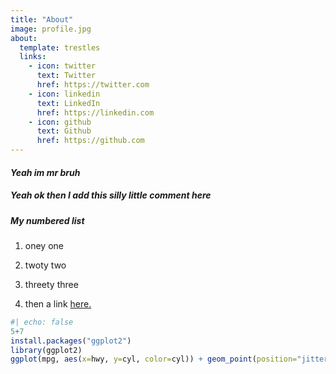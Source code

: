 ```yaml
---
title: "About"
image: profile.jpg
about:
  template: trestles
  links:
    - icon: twitter
      text: Twitter
      href: https://twitter.com
    - icon: linkedin
      text: LinkedIn
      href: https://linkedin.com
    - icon: github
      text: Github
      href: https://github.com
---
```


#### *Yeah im mr bruh*

##### **Yeah ok then I add this silly little comment here**

##### My numbered list

1.  oney one

2.  twoty two

3.  threety three

4.  then a link [here.](https://pointerpointer.com/ "Pointer Pointer, a beloved website that points at your mouse pointer.")

```r
#| echo: false
5+7
install.packages("ggplot2")
library(ggplot2)
ggplot(mpg, aes(x=hwy, y=cyl, color=cyl)) + geom_point(position="jitter", alpha=.5) + geom_smooth(method="loess")
```
